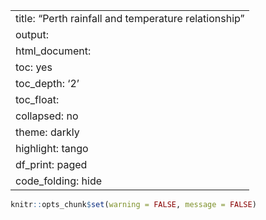 
---
title: "Perth rainfall and temperature relationship"
output:
  html_document:
    toc: yes
    toc_depth: '2'
    toc_float:
      collapsed: no
    theme: darkly
    highlight: tango
    df_print: paged
    code_folding: hide
---
```r
knitr::opts_chunk$set(warning = FALSE, message = FALSE) 
```
